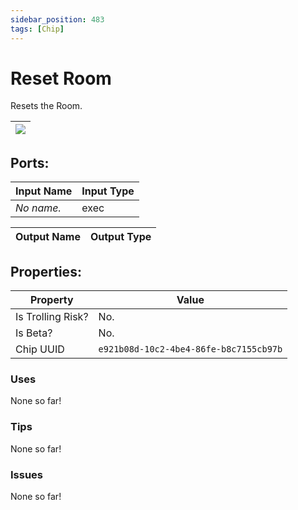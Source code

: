 ```yaml
---
sidebar_position: 483
tags: [Chip]
---
```


# Reset Room


Resets the Room.

| ![](https://images-ext-2.discordapp.net/external/MPmIaQzlEPmgGWlgi-WxBBXt0Bjv_zWPkg1y1f_sy3s/https/www.recroomcircuits.com/image/circuit/absolute-value?width=206&height=108) |
|-----|

## Ports:

| Input Name | Input Type |
|-----------|-----------|
| *No name.* | exec |

| Output Name | Output Type |
|-----------|-----------|

## Properties:

| Property  | Value |
|-------------------|-----------|
| Is Trolling Risk? | No. |
| Is Beta? | No. |
| Chip UUID | `e921b08d-10c2-4be4-86fe-b8c7155cb97b` |

### Uses

None so far!

### Tips

None so far!

### Issues

None so far!